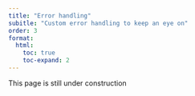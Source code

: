 ```yaml
---
title: "Error handling"
subitle: "Custom error handling to keep an eye on"
order: 3
format:
  html:
    toc: true
    toc-expand: 2
---
```


::: callout-note
This page is still under construction
:::